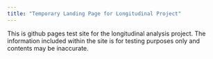 ```yaml
---
title: "Temporary Landing Page for Longitudinal Project"
---
```


This is github pages test site for the longitudinal analysis project. The information included within the site is for testing purposes only and contents may be inaccurate.

